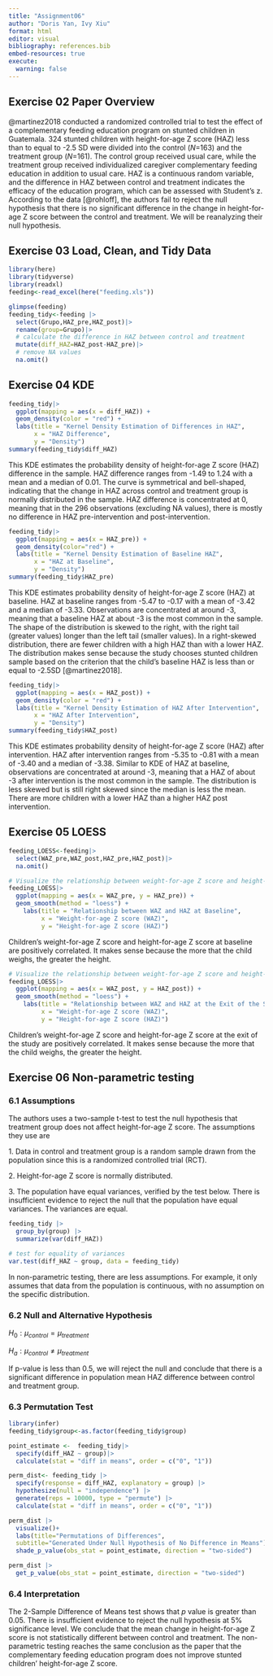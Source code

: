 ```yaml
---
title: "Assignment06"
author: "Doris Yan, Ivy Xiu"
format: html
editor: visual
bibliography: references.bib
embed-resources: true
execute: 
  warning: false
---
```


## Exercise 02 Paper Overview

@martinez2018 conducted a randomized controlled trial to test the effect of a complementary feeding education program on stunted children in Guatemala. 324 stunted children with height-for-age Z score (HAZ) less than to equal to -2.5 SD were divided into the control ($N$=163) and the treatment group ($N$=161). The control group received usual care, while the treatment group received individualized caregiver complementary feeding education in addition to usual care. HAZ is a continuous random variable, and the difference in HAZ between control and treatment indicates the efficacy of the education program, which can be assessed with Student's z. According to the data [@rohloff], the authors fail to reject the null hypothesis that there is no significant difference in the change in height-for-age Z score between the control and treatment. We will be reanalyzing their null hypothesis.

## Exercise 03 Load, Clean, and Tidy Data

```r
library(here)
library(tidyverse)
library(readxl)
feeding<-read_excel(here("feeding.xls"))
```

```r
glimpse(feeding)
feeding_tidy<-feeding |>
  select(Grupo,HAZ_pre,HAZ_post)|>
  rename(group=Grupo)|>
  # calculate the difference in HAZ between control and treatment
  mutate(diff_HAZ=HAZ_post-HAZ_pre)|>
  # remove NA values
  na.omit()
```

## Exercise 04 KDE

```r
feeding_tidy|>
  ggplot(mapping = aes(x = diff_HAZ)) +
  geom_density(color = "red") +
  labs(title = "Kernel Density Estimation of Differences in HAZ",
       x = "HAZ Difference", 
       y = "Density")
summary(feeding_tidy$diff_HAZ)
```

This KDE estimates the probability density of height-for-age Z score (HAZ) difference in the sample. HAZ difference ranges from -1.49 to 1.24 with a mean and a median of 0.01. The curve is symmetrical and bell-shaped, indicating that the change in HAZ across control and treatment group is normally distributed in the sample. HAZ difference is concentrated at 0, meaning that in the 296 observations (excluding NA values), there is mostly no difference in HAZ pre-intervention and post-intervention. 

```r
feeding_tidy|>
  ggplot(mapping = aes(x = HAZ_pre)) +
  geom_density(color="red") +
  labs(title = "Kernel Density Estimation of Baseline HAZ", 
       x = "HAZ at Baseline", 
       y = "Density")
summary(feeding_tidy$HAZ_pre)
```

This KDE estimates probability density of height-for-age Z score (HAZ) at baseline. HAZ at baseline ranges from -5.47 to -0.17 with a mean of -3.42 and a median of -3.33. Observations are concentrated at around -3, meaning that a baseline HAZ at about -3 is the most common in the sample. The shape of the distribution is skewed to the right, with the right tail (greater values) longer than the left tail (smaller values). In a  right-skewed distribution, there are fewer children with a high HAZ than with a lower HAZ. The distribution makes sense because the study chooses stunted children sample based on the criterion that the child's baseline HAZ is less than or equal to -2.5SD [@martinez2018].

```r
feeding_tidy|>
  ggplot(mapping = aes(x = HAZ_post)) +
  geom_density(color = "red") +
  labs(title = "Kernel Density Estimation of HAZ After Intervention", 
       x = "HAZ After Intervention", 
       y = "Density")
summary(feeding_tidy$HAZ_post)
```
This KDE estimates probability density of height-for-age Z score (HAZ) after intervention. HAZ after intervention ranges from -5.35 to -0.81 with a mean  of -3.40 and a median of -3.38. Similar to KDE of HAZ at baseline, observations are concentrated at around -3, meaning that a HAZ of about -3 after intervention is the most common in the sample. The distribution is less skewed but is still right skewed since the median is less the mean. There are more children with a lower HAZ than a higher HAZ post intervention.

## Exercise 05 LOESS

```r
feeding_LOESS<-feeding|>
  select(WAZ_pre,WAZ_post,HAZ_pre,HAZ_post)|>
  na.omit()

# Visualize the relationship between weight-for-age Z score and height-for-age Z score at baseline 
feeding_LOESS|>
  ggplot(mapping = aes(x = WAZ_pre, y = HAZ_pre)) +
  geom_smooth(method = "loess") +
    labs(title = "Relationship between WAZ and HAZ at Baseline", 
         x = "Weight-for-age Z score (WAZ)",
         y = "Height-for-age Z score (HAZ)")
```
Children's weight-for-age Z score and height-for-age Z score at baseline are positively correlated. It makes sense because the more that the child weighs, the greater the height.

```r
# Visualize the relationship between weight-for-age Z score and height-for-age Z score post intervention
feeding_LOESS|>
  ggplot(mapping = aes(x = WAZ_post, y = HAZ_post)) +
  geom_smooth(method = "loess") +
    labs(title = "Relationship between WAZ and HAZ at the Exit of the Study", 
         x = "Weight-for-age Z score (WAZ)",
         y = "Height-for-age Z score (HAZ)")
```
Children's weight-for-age Z score and height-for-age Z score at the exit of the study are positively correlated. It makes sense because the more that the child weighs, the greater the height.

## Exercise 06 Non-parametric testing

### 6.1 Assumptions

The authors uses a two-sample t-test to test the null hypothesis that treatment group does not affect height-for-age Z score. The assumptions they use are

1\. Data in control and treatment group is a random sample drawn from the population since this is a randomized controlled trial (RCT).

2\. Height-for-age Z score is normally distributed.

3\. The population have equal variances, verified by the test below. There is insufficient evidence to reject the null that the population have equal variances. The variances are equal.

```r
feeding_tidy |>
  group_by(group) |>
  summarize(var(diff_HAZ))

# test for equality of variances
var.test(diff_HAZ ~ group, data = feeding_tidy)
```

In non-parametric testing, there are less assumptions. For example, it only assumes that data from the population is continuous, with no assumption on the specific distribution.

### 6.2 Null and Alternative Hypothesis

$H_0:\mu_{control}=\mu_{treatment}$

$H_a:\mu_{control}\neq\mu_{treatment}$

If p-value is less than 0.5, we will reject the null and conclude that there is a significant difference in population mean HAZ difference between control and treatment group.

### 6.3 Permutation Test

```r
library(infer) 
feeding_tidy$group<-as.factor(feeding_tidy$group)

point_estimate <-  feeding_tidy|>
  specify(diff_HAZ ~ group)|>
  calculate(stat = "diff in means", order = c("0", "1"))

perm_dist<- feeding_tidy |>
  specify(response = diff_HAZ, explanatory = group) |>
  hypothesize(null = "independence") |>
  generate(reps = 10000, type = "permute") |>
  calculate(stat = "diff in means", order = c("0", "1"))

perm_dist |>
  visualize()+
  labs(title="Permutations of Differences",
  subtitle="Generated Under Null Hypothesis of No Difference in Means")+
  shade_p_value(obs_stat = point_estimate, direction = "two-sided")

perm_dist |>
  get_p_value(obs_stat = point_estimate, direction = "two-sided")
```

### 6.4 Interpretation

The 2-Sample Difference of Means test shows that *p* value is greater than 0.05. There is insufficient evidence to reject the null hypothesis at 5% significance level. We conclude that the mean change in height-for-age Z score is not statistically different between control and treatment. The non-parametric testing reaches the same conclusion as the paper that the complementary feeding education program does not improve stunted children' height-for-age Z score.
